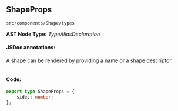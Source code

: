 
<Meta title="src/components/Shape/types" />

## ShapeProps
`src/components/Shape/types`

**AST Node Type:** *TypeAliasDeclaration*

#### JSDoc annotations:

A shape can be rendered by providing a name or a shape descriptor.

```bash

```

#### Code:

```ts
export type ShapeProps = {
    sides: number;
};

```

